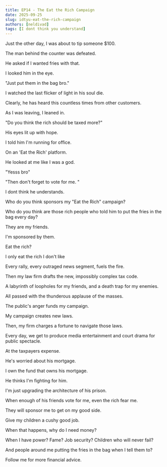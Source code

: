 ```yaml
---
title: EP14 - The Eat the Rich Campaign
date: 2025-09-25
slug: idtyu-eat-the-rich-campaign
authors: [neldivad]
tags: [I dont think you understand]
---
```


Just the other day, I was about to tip someone $100. 

The man behind the counter was defeated.

He asked if I wanted fries with that.

I looked him in the eye.

"Just put them in the bag bro."

I watched the last flicker of light in his soul die.

Clearly, he has heard this countless times from other customers. 

As I was leaving, I leaned in.

"Do you think the rich should be taxed more?"

His eyes lit up with hope.

I told him I'm running for office.

On an 'Eat the Rich' platform.

He looked at me like I was a god.

"Yesss bro"

"Then don't forget to vote for me. "

<!--truncate-->

I dont think he understands.

Who do you think sponsors my "Eat the Rich" campaign?

Who do you think are those rich people who told him to put the fries in the bag every day?

They are my friends. 

I'm sponsored by them.

Eat the rich?

I only eat the rich I don't like

Every rally, every outraged news segment, fuels the fire.

Then my law firm drafts the new, impossibly complex tax code.

A labyrinth of loopholes for my friends, and a death trap for my enemies.

All passed with the thunderous applause of the masses.

The public's anger funds my campaign.

My campaign creates new laws.

Then, my firm charges a fortune to navigate those laws.

Every day, we get to produce media entertainment and court drama for public spectacle.

At the taxpayers expense.

He's worried about his mortgage.

I own the fund that owns his mortgage.

He thinks I'm fighting for him.

I'm just upgrading the architecture of his prison.

When enough of his friends vote for me, even the rich fear me. 

They will sponsor me to get on my good side. 

Give my children a cushy good job. 

When that happens, why do I need money?

When I have power? Fame? Job security? Children who will never fail?

And people around me putting the fries in the bag when I tell them to?

Follow me for more financial advice.
